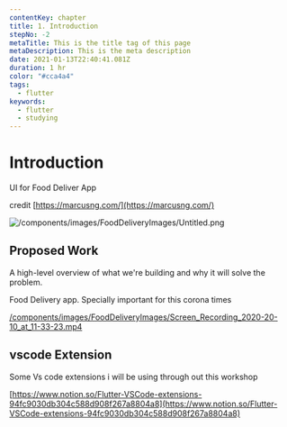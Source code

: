 ```yaml
---
contentKey: chapter
title: 1. Introduction
stepNo: -2
metaTitle: This is the title tag of this page
metaDescription: This is the meta description
date: 2021-01-13T22:40:41.081Z
duration: 1 hr
color: "#cca4a4"
tags:
  - flutter
keywords:
  - flutter
  - studying
---
```

# Introduction

UI for Food Deliver App

credit [https://marcusng.com/](https://marcusng.com/)

![/components/images/FoodDeliveryImages/Untitled.png](/components/images/FoodDeliveryImages/Untitled.png)

## Proposed Work

A high-level overview of what we're building and why it will solve the problem.

Food Delivery app. Specially important for this corona times

[/components/images/FoodDeliveryImages/Screen_Recording_2020-20-10_at_11-33-23.mp4](/components/images/FoodDeliveryImages/Screen_Recording_2020-20-10_at_11-33-23.mp4)

## vscode Extension

Some Vs code extensions i will be using through out this workshop

[https://www.notion.so/Flutter-VSCode-extensions-94fc9030db304c588d908f267a8804a8](https://www.notion.so/Flutter-VSCode-extensions-94fc9030db304c588d908f267a8804a8)
